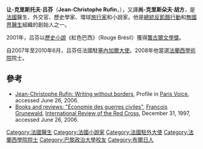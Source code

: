 '''让-克里斯托夫·吕芬'''（'''Jean-Christophe Rufin'''，{{bd|1952年|6月28日||}}），又譯'''尚-克里斯朵夫‧胡方'''，是[[法國|法國]]醫生、外交官、歷史學家、環球[[旅行家|旅行家]]和小說家。他是[[總統反飢餓行動|總統反飢餓行動]]和[[無國界醫生|無國界醫生]]組織的創始人之一。

2001年，吕芬以[[歷史小說|歷史小說]]《紅色巴西》（Rouge Brésil）獲得[[龔古爾文學獎|龔古爾文學獎]]。

自2007年至2010年6月，吕芬任法國駐[[塞內加爾|塞內加爾]][[大使|大使]]。2008年他當選[[法蘭西學術院|法蘭西學術院]]院士。

==參考==
* [http://parisvoice.com/?fuseaction=Article.Article&A=22&cat_id=36 Jean-Christophe Rufin: Writing without borders]{{Wayback|url=http://parisvoice.com/?fuseaction=Article.Article&A=22&cat_id=36 |date=20131228181743 }}, Profile in [[Paris_Voice|Paris Voice]], accessed June 26, 2006.
* [http://www.icrc.org/web/eng/siteeng0.nsf/iwpList164/85F9C535093550EAC1256B66005B5065 Books and reviews: "Économie des guerres civiles"]{{Wayback|url=http://www.icrc.org/web/eng/siteeng0.nsf/iwpList164/85F9C535093550EAC1256B66005B5065 |date=20070930225037 }}, [[François_Grunewald|François Grunewald]], [[International_Review_of_the_Red_Cross|International Review of the Red Cross]], December 31, 1997, accessed June 26, 2006.

{{AcademiefrancaiseCurrentMembers}}

{{Authority control}}
{{DEFAULTSORT:Rufin, Jean-Christophe}}
[[Category:法國醫生|Category:法國醫生]]
[[Category:法國小說家|Category:法國小說家]]
[[Category:法國駐外大使|Category:法國駐外大使]]
[[Category:法蘭西學院院士|Category:法蘭西學院院士]]
[[Category:巴黎政治大學校友|Category:巴黎政治大學校友]]
[[Category:布爾日人|Category:布爾日人]]